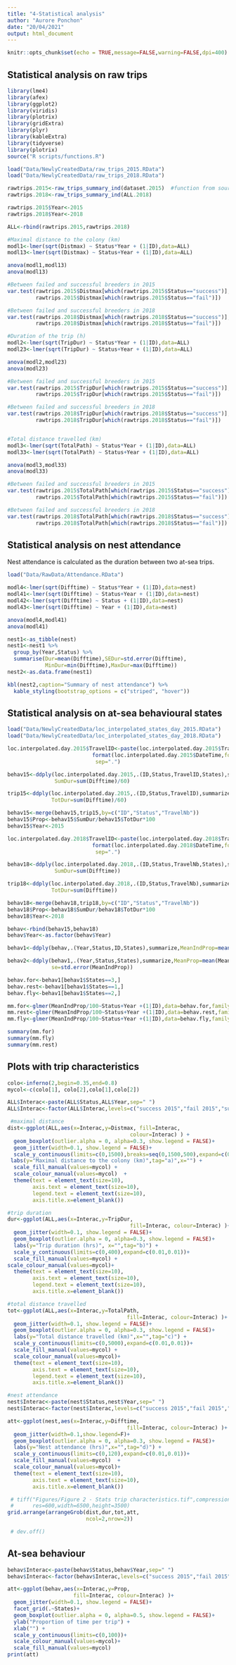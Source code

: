 ```yaml
---
title: "4-Statistical analysis"
author: "Aurore Ponchon"
date: "20/04/2021"
output: html_document
---
```


```r
knitr::opts_chunk$set(echo = TRUE,message=FALSE,warning=FALSE,dpi=400)
```

## Statistical analysis on raw trips

```r
library(lme4)
library(afex)
library(ggplot2)
library(viridis)
library(plotrix)
library(gridExtra)
library(plyr)
library(kableExtra)
library(tidyverse)
library(plotrix)
source("R scripts/functions.R")

load("Data/NewlyCreatedData/raw_trips_2015.RData")
load("Data/NewlyCreatedData/raw_trips_2018.RData")

rawtrips.2015<-raw_trips_summary_ind(dataset.2015)  #function from source file
rawtrips.2018<-raw_trips_summary_ind(ALL.2018) 

rawtrips.2015$Year<-2015
rawtrips.2018$Year<-2018

ALL<-rbind(rawtrips.2015,rawtrips.2018)

#Maximal distance to the colony (km)
modl1<-lmer(sqrt(Distmax) ~ Status*Year + (1|ID),data=ALL)
modl13<-lmer(sqrt(Distmax) ~ Status+Year + (1|ID),data=ALL)

anova(modl1,modl13)
anova(modl13)

#Between failed and successful breeders in 2015
var.test(rawtrips.2015$Distmax[which(rawtrips.2015$Status=="success")],
         rawtrips.2015$Distmax[which(rawtrips.2015$Status=="fail")])

#Between failed and successful breeders in 2018
var.test(rawtrips.2018$Distmax[which(rawtrips.2018$Status=="success")],
         rawtrips.2018$Distmax[which(rawtrips.2018$Status=="fail")])

#Duration of the trip (h)
modl2<-lmer(sqrt(TripDur) ~ Status*Year + (1|ID),data=ALL)
modl23<-lmer(sqrt(TripDur) ~ Status+Year + (1|ID),data=ALL)

anova(modl2,modl23)
anova(modl23)

#Between failed and successful breeders in 2015
var.test(rawtrips.2015$TripDur[which(rawtrips.2015$Status=="success")],
         rawtrips.2015$TripDur[which(rawtrips.2015$Status=="fail")])

#Between failed and successful breeders in 2018
var.test(rawtrips.2018$TripDur[which(rawtrips.2018$Status=="success")],
         rawtrips.2018$TripDur[which(rawtrips.2018$Status=="fail")])


#Total distance travelled (km)
modl3<-lmer(sqrt(TotalPath) ~ Status*Year + (1|ID),data=ALL)
modl33<-lmer(sqrt(TotalPath) ~ Status+Year + (1|ID),data=ALL)

anova(modl3,modl33)
anova(modl33)

#Between failed and successful breeders in 2015
var.test(rawtrips.2015$TotalPath[which(rawtrips.2015$Status=="success")],
         rawtrips.2015$TotalPath[which(rawtrips.2015$Status=="fail")])

#Between failed and successful breeders in 2018
var.test(rawtrips.2018$TotalPath[which(rawtrips.2018$Status=="success")],
         rawtrips.2018$TotalPath[which(rawtrips.2018$Status=="fail")])
```

## Statistical analysis on nest attendance

Nest attendance is calculated as the duration between two at-sea trips.

```r
load("Data/RawData/Attendance.RData")

modl4<-lmer(sqrt(Difftime) ~ Status*Year + (1|ID),data=nest)
modl41<-lmer(sqrt(Difftime) ~ Status+Year + (1|ID),data=nest)
modl42<-lmer(sqrt(Difftime) ~ Status + (1|ID),data=nest)
modl43<-lmer(sqrt(Difftime) ~ Year + (1|ID),data=nest)

anova(modl4,modl41)
anova(modl41)
```
```r
nest1<-as_tibble(nest)
nest1<-nest1 %>%
  group_by(Year,Status) %>% 
  summarise(Dur=mean(Difftime),SEDur=std.error(Difftime),
            MinDur=min(Difftime),MaxDur=max(Difftime))
nest2<-as.data.frame(nest1)

kbl(nest2,caption="Summary of nest attendance") %>%
  kable_styling(bootstrap_options = c("striped", "hover"))

```

## Statistical analysis on at-sea behavioural states

```r
load("Data/NewlyCreatedData/loc_interpolated_states_day_2015.RData")
load("Data/NewlyCreatedData/loc_interpolated_states_day_2018.RData")

loc.interpolated.day.2015$TravelID<-paste(loc.interpolated.day.2015$TravelNb,
                           format(loc.interpolated.day.2015$DateTime,format="%d"),
                            sep=".")

behav15<-ddply(loc.interpolated.day.2015,.(ID,Status,TravelID,States),summarize,
               SumDur=sum(Difftime)/60)

trip15<-ddply(loc.interpolated.day.2015,.(ID,Status,TravelID),summarize,
              TotDur=sum(Difftime)/60)

behav15<-merge(behav15,trip15,by=c("ID","Status","TravelNb"))
behav15$Prop<-behav15$SumDur/behav15$TotDur*100
behav15$Year<-2015

loc.interpolated.day.2018$TravelID<-paste(loc.interpolated.day.2018$TravelNb,
                           format(loc.interpolated.day.2018$DateTime,format="%d"),
                            sep=".")

behav18<-ddply(loc.interpolated.day.2018,.(ID,Status,TravelNb,States),summarize,
               SumDur=sum(Difftime))

trip18<-ddply(loc.interpolated.day.2018,.(ID,Status,TravelNb),summarize,
              TotDur=sum(Difftime))

behav18<-merge(behav18,trip18,by=c("ID","Status","TravelNb"))
behav18$Prop<-behav18$SumDur/behav18$TotDur*100
behav18$Year<-2018

behav<-rbind(behav15,behav18)
behav$Year<-as.factor(behav$Year)

behav1<-ddply(behav,.(Year,Status,ID,States),summarize,MeanIndProp=mean(Prop))

behav2<-ddply(behav1,.(Year,Status,States),summarize,MeanProp=mean(MeanIndProp),
              se=std.error(MeanIndProp))

behav.for<-behav1[behav1$States==3,]
behav.rest<-behav1[behav1$States==1,]
behav.fly<-behav1[behav1$States==2,]

mm.for<-glmer(MeanIndProp/100~Status+Year +(1|ID),data=behav.for,family="binomial")
mm.rest<-glmer(MeanIndProp/100~Status+Year +(1|ID),data=behav.rest,family="binomial")
mm.fly<-glmer(MeanIndProp/100~Status+Year +(1|ID),data=behav.fly,family="binomial")

summary(mm.for)
summary(mm.fly)
summary(mm.rest)

```


## Plots with trip characteristics

```r
colo<-inferno(2,begin=0.35,end=0.8)
mycol<-c(colo[1], colo[2],colo[1],colo[2])

ALL$Interac<-paste(ALL$Status,ALL$Year,sep=" ")
ALL$Interac<-factor(ALL$Interac,levels=c("success 2015","fail 2015","success 2018","fail 2018"))

 #maximal distance
dist<-ggplot(ALL,aes(x=Interac,y=Distmax, fill=Interac,
                                       colour=Interac) ) +
  geom_boxplot(outlier.alpha = 0, alpha=0.3, show.legend = FALSE)+
  geom_jitter(width=0.1, show.legend = FALSE)+
  scale_y_continuous(limits=c(0,1500),breaks=seq(0,1500,500),expand=c(0.01,0.01))+
 labs(y="Maximal distance to the colony (km)",tag="a)",x="") +
  scale_fill_manual(values=mycol) +
  scale_colour_manual(values=mycol)  +
  theme(text = element_text(size=10),
        axis.text = element_text(size=10),
        legend.text = element_text(size=10),
        axis.title.x=element_blank())

#trip duration
dur<-ggplot(ALL,aes(x=Interac,y=TripDur, 
                                       fill=Interac, colour=Interac) )+
  geom_jitter(width=0.1, show.legend = FALSE)+
  geom_boxplot(outlier.alpha = 0, alpha=0.3, show.legend = FALSE)+
  labs(y="Trip duration (hrs)", x="",tag="b)") +
  scale_y_continuous(limits=c(0,400),expand=c(0.01,0.01))+
  scale_fill_manual(values=mycol) +
scale_colour_manual(values=mycol)+
  theme(text = element_text(size=10),
        axis.text = element_text(size=10),
        legend.text = element_text(size=10),
        axis.title.x=element_blank())

#total distance travelled
tot<-ggplot(ALL,aes(x=Interac,y=TotalPath, 
                                      fill=Interac, colour=Interac) )+
  geom_jitter(width=0.1, show.legend = FALSE)+
  geom_boxplot(outlier.alpha = 0, alpha=0.3, show.legend = FALSE)+
  labs(y="Total distance travelled (km)",x="",tag="c)") +
  scale_y_continuous(limits=c(0,5000),expand=c(0.01,0.01))+
  scale_fill_manual(values=mycol) +
  scale_colour_manual(values=mycol)+
  theme(text = element_text(size=10),
        axis.text = element_text(size=10),
        legend.text = element_text(size=10),
        axis.title.x=element_blank())

#nest attendance
nest$Interac<-paste(nest$Status,nest$Year,sep=" ")
nest$Interac<-factor(nest$Interac,levels=c("success 2015","fail 2015","success 2018","fail 2018"))

att<-ggplot(nest,aes(x=Interac,y=Difftime, 
                                      fill=Interac, colour=Interac) )+
  geom_jitter(width=0.1,show.legend=F)+
  geom_boxplot(outlier.alpha = 0, alpha=0.3, show.legend = FALSE)+
  labs(y="Nest attendance (hrs)",x="",tag="d)") +
  scale_y_continuous(limits=c(0,120),expand=c(0.01,0.01))+
  scale_fill_manual(values=mycol)  +
  scale_colour_manual(values=mycol)+
  theme(text = element_text(size=10),
        axis.text = element_text(size=10),
        axis.title.x=element_blank())

 # tiff("Figures/Figure 2 - Stats trip characteristics.tif",compression="lzw",
 #      res=600,width=6500,height=3500)
grid.arrange(arrangeGrob(dist,dur,tot,att,
                         ncol=2,nrow=2))

 # dev.off()
```

## At-sea behaviour

```r
behav$Interac<-paste(behav$Status,behav$Year,sep=" ")
behav$Interac<-factor(behav$Interac,levels=c("success 2015","fail 2015","success 2018","fail 2018"))

att<-ggplot(behav,aes(x=Interac,y=Prop, 
                     fill=Interac, colour=Interac) )+
  geom_jitter(width=0.1, show.legend = FALSE)+
  facet_grid(.~States)+
  geom_boxplot(outlier.alpha = 0, alpha=0.5, show.legend = FALSE)+
  ylab("Proportion of time per trip") +
  xlab("") +
  scale_y_continuous(limits=c(0,100))+
  scale_colour_manual(values=mycol)+
  scale_fill_manual(values=mycol)
print(att)

```

